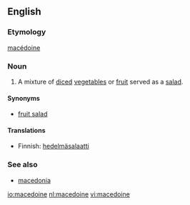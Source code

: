 ==English==

===Etymology===
{{F.}} [[macédoine]]

===Noun===
{{en-noun}}

# A mixture of [[diced]] [[vegetable]]s or [[fruit]] served as a [[salad]].

====Synonyms====
*[[fruit salad]]

====Translations====
{{top}}
*Finnish: [[hedelmäsalaatti]]
{{bottom}}

===See also===
*[[macedonia]]

[[io:macedoine]]
[[nl:macedoine]]
[[vi:macedoine]]